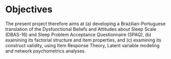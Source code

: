 
# Objectives

The present project therefore aims at (a) developing a Brazilian-Portuguese translation of the Dysfunctional Beliefs and Attitudes about Sleep Scale (DBAS-16) and Sleep Problem Acceptance Questionnaire (SPAQ), (b) examining its factorial structure and item properties, and (c) examining its construct validity, using Item Response Theory, Latent variable modeling and network psychometrics analyses.
